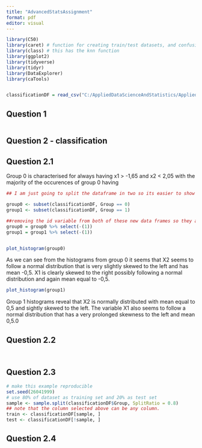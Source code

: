 ```yaml
---
title: "AdvancedStatsAssignment"
format: pdf
editor: visual
---
```



```r

library(C50)
library(caret) # function for creating train/test datasets, and confusion matrices
library(class) # this has the knn function
library(ggplot2)
library(tidyverse)
library(tidyr)
library(DataExplorer)
library(caTools)


classificationDF = read_csv("C:/AppliedDataScienceAndStatistics/Applied-Data-Science-and-Statistics/Term2/AdvancedTopicsInStatistics/AssignmentData/Classification.csv")

```

## Question 1



```r



```

## Question 2 - classification

## Question 2.1

Group 0 is characterised for always having x1 > -1,65 and x2 < 2,05 with the majority of the occurences of group 0 having 

```r

## I am just going to split the dataframe in two so its easier to show an histogram of each variable for both groups

group0 <- subset(classificationDF, Group == 0)
group1 <- subset(classificationDF, Group == 1)

##removing the id variable from both of these new data frames so they are not included in the histograms
group0 = group0 %>% select(-(1))
group1 = group1 %>% select(-(1))


plot_histogram(group0)


```
As we can see from the histograms from group 0 it seems that X2 seems to follow a normal distribution that is very slightly skewed to the left and has mean -0,5.
X1 is clearly skewed to the right possibly following a normal distribution and again mean equal to -0,5.


```r

plot_histogram(group1)


```
Group 1 histograms reveal that X2 is normally distributed with mean equal to 0,5 and sightly skewed to the left.
The variable X1 also seems to follow a normal distribution that has a very prolonged skewness to the left and mean 0,5.0


## Question 2.2 

```r


```

```r



```
## Question 2.3

```r

# make this example reproducible
set.seed(26041999)
# use 80% of dataset as training set and 20% as test set
sample <- sample.split(classificationDF$Group, SplitRatio = 0.8)
## note that the column selected above can be any column.
train <- classificationDF[sample, ]
test <- classificationDF[!sample, ]


```

## Question 2.4


```r



```



```r



```

```r



```